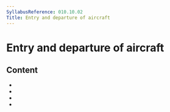 ```yaml
---
SyllabusReference: 010.10.02
Title: Entry and departure of aircraft
---
```


# Entry and departure of aircraft

## Content

- <Link href="010.10.02.01" />
- <Link href="010.10.02.02" />
- <Link href="010.10.02.03" />
- <Link href="010.10.02.04" />
